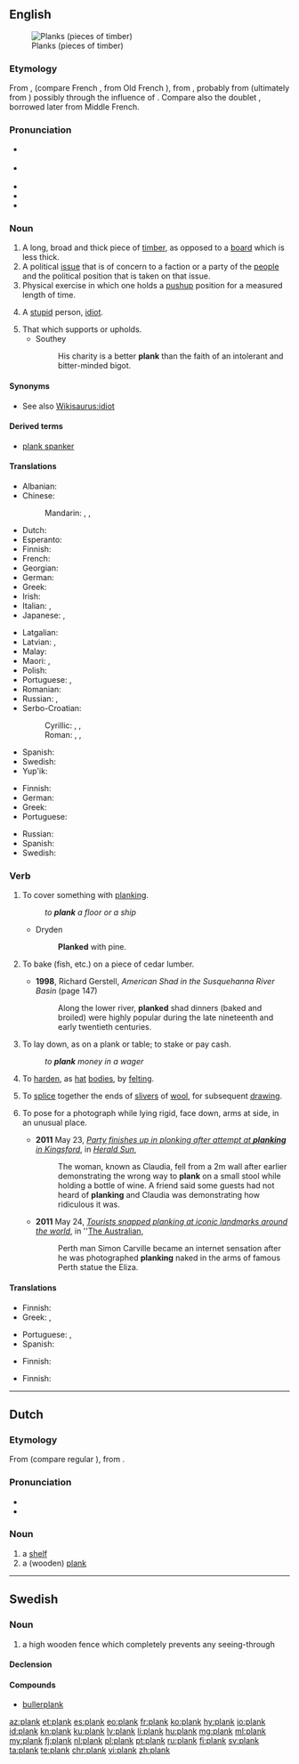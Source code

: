 ==English==
[[File:Wood planks texture.jpg|thumb|Planks (pieces of timber)]]

===Etymology===
From {{etyl|xno|en}} {{term|planke|lang=fro}}, {{etyl|ONF.|en}} {{term|planque|lang=fro}} (compare French {{term|planche|lang=fr}}, from Old French {{term|planche|lang=fro}}), from {{etyl|LL.|en}} {{term|planca|lang=la}}, probably from {{m|la|*palanca}} (ultimately from {{etyl|la|en}} {{term|phalanga|lang=la}}) possibly through the influence of {{term|planus|lang=la}}. Compare also the doublet {{term|planch}}, borrowed later from Middle French.

===Pronunciation===
* {{a|UK}} {{IPA|/plæŋk/|lang=en}}
* {{a|US}} {{IPA|/pleɪŋk/|/plæŋk/|lang=en}}
* {{audio|en-us-plank.ogg|Audio (US)|lang=en}}
* {{rhymes|æŋk|lang=en}}
* {{homophones|lang=en|Planck}}

===Noun===
{{en-noun}}

# A long, broad and thick piece of [[timber]], as opposed to a [[board]] which is less thick.
# A political [[issue]] that is of concern to a faction or a party of the [[people]] and the political position that is taken on that issue.
# Physical exercise in which one holds a [[pushup]] position for a measured length of time.
# {{context|British|slang|lang=en}} A [[stupid]] person, [[idiot]].
# That which supports or upholds.
#* Southey
#*: His charity is a better '''plank''' than the faith of an intolerant and bitter-minded bigot.

====Synonyms====
* See also [[Wikisaurus:idiot]]

====Derived terms====
* [[plank spanker]]

====Translations====
{{trans-top|long, broad and thick piece of timber}}
* Albanian: {{t|sq|dhogë|f}}
* Chinese:
*: Mandarin: {{t+|cmn|板|tr=bǎn|sc=Hani}}, {{t+|cmn|板子|tr=bǎnzi|sc=Hani}}, {{t+|cmn|木板|tr=mùbǎn|sc=Hani}}
* Dutch: {{t+|nl|plank|c}}
* Esperanto: {{t|eo|tabulo}}
* Finnish: {{t+|fi|lankku}}
* French: {{t+|fr|planche|f}}
* Georgian: {{t-needed|ka}}
* German: {{t+|de|Planke|f}}
* Greek: {{t+|el|σανίδα|f}}
* Irish: {{t|ga|clár|m}}
* Italian: {{t+|it|tavola}},  {{t+|it|asse}}
* Japanese: {{t|ja|厚板|tr=あついた, atsuita|sc=Jpan}}, {{t+|ja|板|tr=いた, ita|sc=Jpan}}
{{trans-mid}}
* Latgalian: {{t|ltg|goldskaļs}}
* Latvian: {{t+|lv|dēlis|m}}, {{t+|lv|galds|m}} {{qualifier|outdated}}
* Malay: {{t+|ms|papan}}
* Maori: {{t|mi|papa rākau}}, {{t|mi|paraki}}
* Polish: {{t+|pl|deska|f}}
* Portuguese: {{t+|pt|tábua|f}}, {{t+|pt|prancha|f}}
* Romanian: {{t|ro|scândură|f}}
* Russian: {{t+|ru|доска́|f}}, {{t+|ru|пла́нка|f}}
* Serbo-Croatian:
*: Cyrillic: {{t|sh|планка|f}}, {{t|sh|фосна|f}}, {{t|sh|талпа|f}}
*: Roman: {{t|sh|planka|f}}, {{t|sh|fosna|f}}, {{t|sh|talpa|f}}
* Spanish: {{t+|es|tablón}}
* Swedish: {{t+|sv|planka}}
* Yup'ik: {{t|esu|tuskaq}}
{{trans-bottom}}

{{trans-top|political issue}}
* Finnish: {{t+|fi|periaate}}
* German: {{t+|de|Schwerpunkt|m}}
* Greek: {{t|el|[[μέρος]] [[πολιτικού]] [[προγράμματος]]|m}}
* Portuguese: {{t|pt|[[ponto]] [[de]] [[contenção]]|m}}
{{trans-mid}}
* Russian: {{t|ru|пункт програ́ммы|m}}
* Spanish: {{t+|es|artículo}}
* Swedish: {{t|sv|programpunkt}}
{{trans-bottom}}

===Verb===
{{en-verb}}

# {{context|transitive|lang=en}} To cover something with [[planking]].
#: ''to '''plank''' a floor or a ship''
#* Dryden
#*: '''Planked''' with pine.
# {{context|transitive|lang=en}} To bake (fish, etc.) on a piece of cedar lumber.
#* '''1998''', Richard Gerstell, ''American Shad in the Susquehanna River Basin'' (page 147)
#*: Along the lower river, '''planked''' shad dinners (baked and broiled) were highly popular during the late nineteenth and early twentieth centuries.
# {{context|transitive|colloquial|lang=en}} To lay down, as on a plank or table; to stake or pay cash.
#: ''to '''plank''' money in a wager''
# {{context|transitive|lang=en}} To [[harden]], as [[hat]] [[body|bodies]], by [[felting]].
# To [[splice]] together the ends of [[sliver]]s of [[wool]], for subsequent [[draw]]ing.
# {{context|intransitive|lang=en}} To pose for a photograph while lying rigid, face down, arms at side, in an unusual place.
#* '''2011''' May 23, ''[http://www.heraldsun.com.au/news/more-news/party-finishes-up-in-plonking-after-attempt-at-planking-in-kingsford/story-fn7x8me2-1226060761762 Party finishes up in plonking after attempt at '''planking''' in Kingsford]'', in ''[[w:Herald Sun|Herald Sun]]'',
#*: The woman, known as Claudia, fell from a 2m wall after earlier demonstrating the wrong way to '''plank''' on a small stool while holding a bottle of wine. A friend said some guests had not heard of '''planking''' and Claudia was demonstrating how ridiculous it was.
#* '''2011''' May 24, ''[http://www.theaustralian.com.au/travel/news/tourists-snapped-planking-at-landmarks-around-the-world/story-e6frg8ro-1226061830073 Tourists snapped planking at iconic landmarks around the world]'', in ''[[w:The Australian|The Australian]],
#*: Perth man Simon Carville became an internet sensation after he was photographed '''planking''' naked in the arms of famous Perth statue the Eliza.

====Translations====
{{trans-top|to cover something with planking}}
* Finnish: {{t|fi|lankuttaa}}
* Greek: {{t+|el|σανιδώνω}}, {{t+|el|στρώνω}}
{{trans-mid}}
* Portuguese: {{t+|pt|entabuar}}, {{t|pt|entabular}}
* Spanish: {{t+|es|entablar}}
{{trans-bottom}}

{{trans-top|to bake on a piece of lumber}}
* Finnish: {{t+|fi|loimuttaa}}
{{trans-mid}}
{{trans-bottom}}

{{trans-top|to lay down, as on a plank or table}}
* Finnish: {{t+|fi|latoa}}
{{trans-mid}}
{{trans-bottom}}

{{trans-top|to harden by felting}}
{{trans-mid}}
{{trans-bottom}}

{{trans-top|to splice together the ends of slivers of wool}}
{{trans-mid}}
{{trans-bottom}}

{{trans-top|to pose for a photograph while lying rigid in an unusual place}}
{{trans-mid}}
{{trans-bottom}}

----

==Dutch==

===Etymology===
From {{etyl|ONF.|nl}} {{term|planke|lang=fro}} (compare regular {{etyl|fro|nl}} {{term|planche|lang=fro}}), from {{etyl|LL.|nl}} {{term|planca|lang=la}}.

===Pronunciation===
* {{audio|Nl-plank.ogg|Audio|lang=nl}}
* {{rhymes|ɑŋk|lang=nl}}

===Noun===
{{nl-noun|f|-en|plankje}}

# a [[shelf#English|shelf]]
# a (wooden) [[#English|plank]]

----

==Swedish==

===Noun===
{{sv-noun|n}}

# a high wooden fence which completely prevents any seeing-through

====Declension====
{{sv-noun-n-zero}}

====Compounds====
* [[bullerplank]]

[[az:plank]]
[[et:plank]]
[[es:plank]]
[[eo:plank]]
[[fr:plank]]
[[ko:plank]]
[[hy:plank]]
[[io:plank]]
[[id:plank]]
[[kn:plank]]
[[ku:plank]]
[[lv:plank]]
[[li:plank]]
[[hu:plank]]
[[mg:plank]]
[[ml:plank]]
[[my:plank]]
[[fj:plank]]
[[nl:plank]]
[[pl:plank]]
[[pt:plank]]
[[ru:plank]]
[[fi:plank]]
[[sv:plank]]
[[ta:plank]]
[[te:plank]]
[[chr:plank]]
[[vi:plank]]
[[zh:plank]]